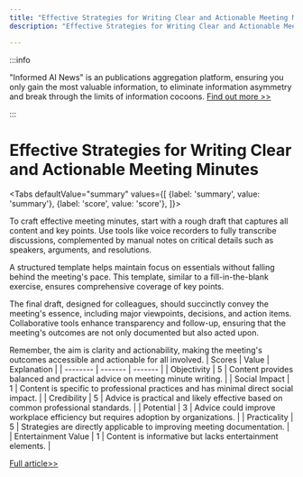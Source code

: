 ```yaml
---
title: "Effective Strategies for Writing Clear and Actionable Meeting Minutes"
description: "Effective Strategies for Writing Clear and Actionable Meeting Minutes"

---
```



:::info

"Informed AI News" is an publications aggregation platform, ensuring you only gain the most valuable information, to eliminate information asymmetry and break through the limits of information cocoons.  [Find out more >>](/)

:::

# Effective Strategies for Writing Clear and Actionable Meeting Minutes


<Tabs
	defaultValue="summary"
	values={[
	{label: 'summary', value: 'summary'},
	{label: 'score', value: 'score'},
]}>
<TabItem value="summary">


To craft effective meeting minutes, start with a rough draft that captures all content and key points. Use tools like voice recorders to fully transcribe discussions, complemented by manual notes on critical details such as speakers, arguments, and resolutions.

A structured template helps maintain focus on essentials without falling behind the meeting's pace. This template, similar to a fill-in-the-blank exercise, ensures comprehensive coverage of key points.

The final draft, designed for colleagues, should succinctly convey the meeting's essence, including major viewpoints, decisions, and action items. Collaborative tools enhance transparency and follow-up, ensuring that the meeting's outcomes are not only documented but also acted upon.

Remember, the aim is clarity and actionability, making the meeting's outcomes accessible and actionable for all involved.
</TabItem>
<TabItem value="score">
	| Scores     | Value   | Explanation |
	| -------- | ------- | ------- |
	| Objectivity  | 5    | Content provides balanced and practical advice on meeting minute writing.    |
	| Social Impact | 1     | Content is specific to professional practices and has minimal direct social impact.    |
	| Credibility    | 5    | Advice is practical and likely effective based on common professional standards.    |
	| Potential    | 3    | Advice could improve workplace efficiency but requires adoption by organizations.    |
	| Practicality    | 5    | Strategies are directly applicable to improving meeting documentation.    |
	| Entertainment Value    | 1    | Content is informative but lacks entertainment elements.    |
</TabItem>
</Tabs>

[Full article>>](https://sspai.com/post/89513)
